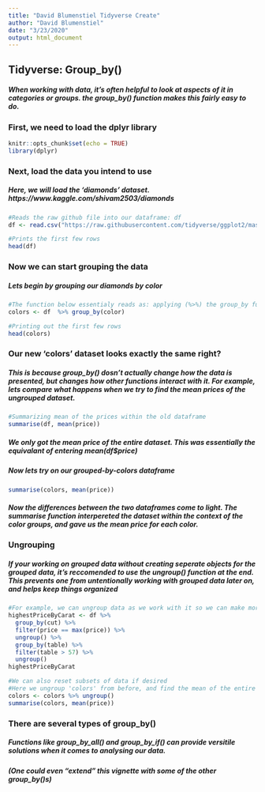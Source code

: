 ---
title: "David Blumenstiel Tidyverse Create"
author: "David Blumenstiel"
date: "3/23/2020"
output: html_document
---

## Tidyverse: Group_by()

##### When working with data, it's often helpful to look at aspects of it in categories or groups.  the group_by() function makes this fairly easy to do.


### First, we need to load the dplyr library
```{r setup}
knitr::opts_chunk$set(echo = TRUE)
library(dplyr)
```


### Next, load the data you intend to use
##### Here, we will load the 'diamonds' dataset.  https://www.kaggle.com/shivam2503/diamonds

```{r}
#Reads the raw github file into our dataframe: df
df <- read.csv("https://raw.githubusercontent.com/tidyverse/ggplot2/master/data-raw/diamonds.csv")

#Prints the first few rows
head(df)
```

### Now we can start grouping the data
##### Lets begin by grouping our diamonds by color
```{r}
#The function below essentialy reads as: applying (%>%) the group_by function to 'df', grouping by the 'color' variable, and storing it in the new dataframe 'colors'
colors <- df  %>% group_by(color)

#Printing out the first few rows
head(colors)
```

### Our new 'colors' dataset looks exactly the same right?
##### This is because group_by() dosn't actually change how the data is presented, but changes how other functions interact with it.  For example, lets compare what happens when we try to find the mean prices of the ungrouped dataset.

```{r}
#Summarizing mean of the prices within the old dataframe
summarise(df, mean(price))
```
##### We only got the mean price of the entire dataset.  This was essentially the equivalant of entering mean(df$price)

##### Now lets try on our grouped-by-colors dataframe
```{r}
summarise(colors, mean(price))
```
##### Now the differences between the two dataframes come to light.  The summarise function interpereted the dataset within the context of the color groups, and gave us the mean price for each color.

### Ungrouping
##### If your working on grouped data without creating seperate objects for the grouped data, it's reccomended to use the ungroup() function at the end.  This prevents one from untentionally working with grouped data later on, and helps keep things organized

```{r}
#For example, we can ungroup data as we work with it so we can make more groups afterwards
highestPriceByCarat <- df %>% 
  group_by(cut) %>%
  filter(price == max(price)) %>%
  ungroup() %>%
  group_by(table) %>%
  filter(table > 57) %>%
  ungroup()
highestPriceByCarat

#We can also reset subsets of data if desired
#Here we ungroup 'colors' from before, and find the mean of the entire dataset 
colors <- colors %>% ungroup()
summarise(colors, mean(price))

```

### There are several types of group_by()

##### Functions like group_by_all() and group_by_if() can provide versitile solutions when it comes to analysing our data.  
##### (One could even "extend" this vignette with some of the other group_by()s)

